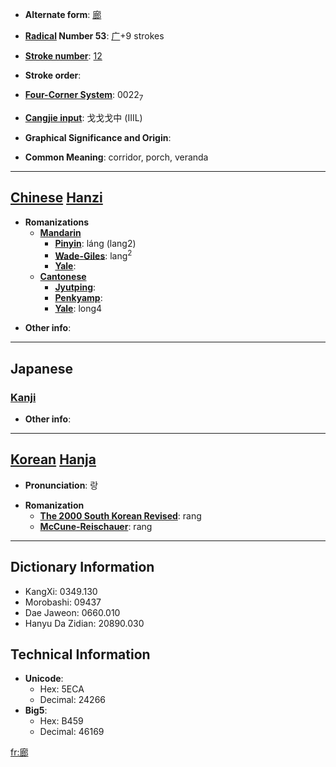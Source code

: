 * '''Alternate form''': [[廊]]

* '''[[Wiktionary:Chinese radical index| Radical]] Number 53''': [[Wiktionary:Chinese radical index 广|广]]+9 strokes

* '''[[Wiktionary:Chinese total strokes index|Stroke number]]''': [[Wiktionary:Chinese total strokes index 12|12]]

* '''Stroke order''': 

* '''[[Wiktionary:Chinese four corner index|Four-Corner System]]''': 0022<sub>7</sub>

* '''[[Wiktionary:Chinese Cangjie index|Cangjie input]]''': 戈戈戈中 (IIIL)

* '''Graphical Significance and Origin''': 

* '''Common Meaning''': corridor, porch, veranda

----

== [[Chinese]] [[Hanzi]] ==

* '''Romanizations'''
** '''[[Mandarin]]'''
*** '''[[Pinyin]]''': láng (lang2)
*** '''[[Wade-Giles]]''': lang<sup>2</sup>
*** '''[[Yale]]''': 
** '''[[Cantonese]]'''
*** '''[[Jyutping]]''':
*** '''[[Penkyamp]]''': 
*** '''[[Yale]]''': long4

* '''Other info''': 

----

==Japanese==
===[[Kanji]]===
{{kanji|on readings=[[ろう]] (rō)|kun readings=[[わたどの]] (watadono)}}

* '''Other info''':  

----

== [[Korean]] [[Hanja]] ==

* '''Pronunciation''': 랑

* '''Romanization'''
** '''[[The 2000 South Korean Revised Romanization|The 2000 South Korean Revised]]''': rang
** '''[[McCune-Reischauer]]''': rang

----

== Dictionary Information ==

* KangXi: 0349.130
* Morobashi: 09437
* Dae Jaweon: 0660.010
* Hanyu Da Zidian: 20890.030

== Technical Information ==

* '''Unicode''':
** Hex: 5ECA
** Decimal: 24266
* '''Big5''':
** Hex: B459
** Decimal: 46169

[[fr:廊]]